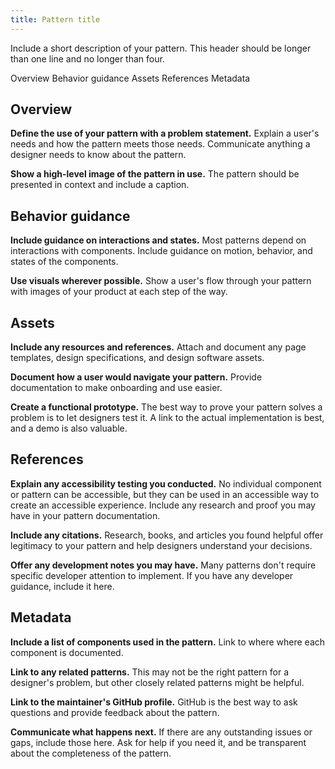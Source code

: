 ```yaml
---
title: Pattern title
---
```


<PageDescription>

Include a short description of your pattern. This header should be longer than one line and no longer than four.

</PageDescription>

<AnchorLinks>
  <AnchorLink>Overview</AnchorLink>
  <AnchorLink>Behavior guidance</AnchorLink>
  <AnchorLink>Assets</AnchorLink>
  <AnchorLink>References</AnchorLink>
  <AnchorLink>Metadata</AnchorLink>
</AnchorLinks>

## Overview

**Define the use of your pattern with a problem statement.** Explain a user's needs and how the pattern meets those needs. Communicate anything a designer needs to know about the pattern.

**Show a high-level image of the pattern in use.** The pattern should be presented in context and include a caption.

## Behavior guidance

**Include guidance on interactions and states.** Most patterns depend on interactions with components. Include guidance on motion, behavior, and states of the components.

**Use visuals wherever possible.** Show a user's flow through your pattern with images of your product at each step of the way.

## Assets

**Include any resources and references.** Attach and document any page templates, design specifications, and design software assets.

**Document how a user would navigate your pattern.** Provide documentation to make onboarding and use easier.

**Create a functional prototype.** The best way to prove your pattern solves a problem is to let designers test it. A link to the actual implementation is best, and a demo is also valuable.

## References

**Explain any accessibility testing you conducted.** No individual component or pattern can be accessible, but they can be used in an accessible way to create an accessible experience. Include any research and proof you may have in your pattern documentation.

**Include any citations.** Research, books, and articles you found helpful offer legitimacy to your pattern and help designers understand your decisions.

**Offer any development notes you may have.** Many patterns don't require specific developer attention to implement. If you have any developer guidance, include it here.

## Metadata 

**Include a list of components used in the pattern.** Link to where where each component is documented.

**Link to any related patterns.** This may not be the right pattern for a designer's problem, but other closely related patterns might be helpful.

**Link to the maintainer's GitHub profile.** GitHub is the best way to ask questions and provide feedback about the pattern.

**Communicate what happens next.** If there are any outstanding issues or gaps, include those here. Ask for help if you need it, and be transparent about the completeness of the pattern.
